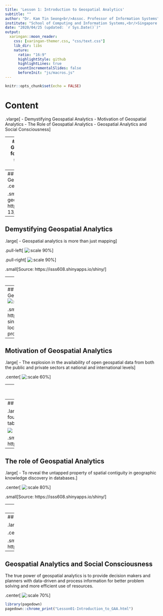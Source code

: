 ```yaml
---
title: 'Lesson 1: Introduction to Geospatial Analytics'
subtitle: ""
author: "Dr. Kam Tin Seong<br/>Assoc. Professor of Information Systems"
institute: "School of Computing and Information Systems,<br/>Singapore Management Uniiversity"
date: "2020/04/25 (updated: `r Sys.Date()`)"
output:
  xaringan::moon_reader:
    css: [xaringan-themer.css, "css/text.css"]
    lib_dir: libs
    nature:
      ratio: "16:9"
      highlightStyle: github
      highlightLines: true
      countIncrementalSlides: false
      beforeInit: "js/macros.js"
---
```


```r
knitr::opts_chunk$set(echo = FALSE)
```


# Content

.vlarge[
- Demystifying Geospatial Analytics
- Motivation of Geospatial Analytics
- The Role of Geospatial Analytics
- Geospatial Analytics and Social Consciousness
]

---
## Demystifying Geospatial Analytics
.large[
- A **Geographical Information System (GIS)** is a toolkit for creating, managing, analysing, visualising, and sharing data of any kind according to where it's located.]

.center[
![:scale 70%](img/image1-11.jpg)]

.center[
.vlarge[
Geospatial analytics is more than a GIS]]

---
## Demystifying Geospatial Analytics
.large[
- Geospatial analytics is more than data visualisation]
.center[
![:scale 50%](img/image1-6.jpg)]

.small[Source: https://livemap.mhc.asia/ and the real geospatial analytics https://wiki.smu.edu.sg/1213t2is415g1/IS415_2012-13_Term2_Assign2_Derek.Lee]

---
## Demystifying Geospatial Analytics
.large[
- Geospatial analytics is more than just mapping]

.pull-left[
![:scale 90%](img/image1-5a.jpg)]

.pull-right[
![:scale 90%](img/image1-5b.jpg)]

.small[Source: https://isss608.shinyapps.io/shiny/]


---
## Motivation of Geospatial Analytics

.large[
- About 80% of all data maintained by organisations around the world has a location component.]
.small[(Source: BusinessWeek Research Services, 2006)]

.center[
![:scale 70%](img/image1-1.jpg)]

---
## Motivation of Geospatial Analytics
.large[
- Geospatial information in Smart Nation]
.center[
![:scale 60%](img/image1-2.jpg)]

.small[
See more at: http://www.straitstimes.com/news/singapore/more-singapore-stories/story/new-3d-map-collate-local-knowledge-part-smart-nation-pro#sthash.aUxbyCei.dpuf]

---
## Motivation of Geospatial Analytics

.large[
- The explosion in the availability of open geospatial data from both the public and private sectors at national and international levels]

.center[
![:scale 60%](img/image1-3.jpg)]

---
## Motivation of Geospatial Analytics

.large[
- The national geospatial master plan]

.center[
![:scale 45%](img/image1-4.jpg)]

.small[Source:
https://geospatial.sg/initiatives#masterplan]


---
## The role of Geospatial Analytics

.large[
- Uncovering insights not found in statistical graphs and tables.]

![](img/image1-7.jpg)

.small[Source: https://isss608.shinyapps.io/shiny/]

---
## The role of Geospatial Analytics

.large[
- To reveal the untapped property of spatial contiguity in geographic knowledge discovery in databases.]

.center[
![:scale 80%](img/image1-8.jpg)]

.small[Source: https://isss608.shinyapps.io/shiny/]

---
## The role of Geospatial Analytics

.large[
- To uncover the complexity of the real world relationship.]

![](img/image1-9.jpg)

.small[Source: https://isss608.shinyapps.io/shiny/]

---
## The role of Geospatial Analytics

.large[
- To model spatial interactions and flows.]

.center[
![:scale 60%](img/image1-10.jpg)]

.small[Source: https://wiki.smu.edu.sg/17t2is415g1/IS415_TeamJSR_Project]

---
## Geospatial Analytics and Social Consciousness

The true power of geospatial analytics is to provide decision makers and planners with data-driven and process information for better problem solving and more efficient use of resources.

.center[
![:scale 70%](img/image1-12.jpg)]

```r
library(pagedown)
pagedown::chrome_print("Lesson01-Introduction_to_GAA.html")
```




